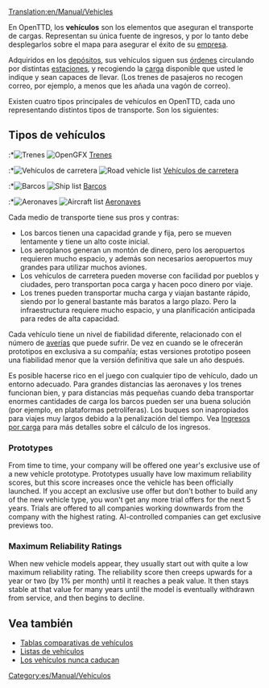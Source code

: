 [[Translation:en/Manual/Vehicles]]
{{es/Traducción|en/Manual/Vehicles|70}}
{{es/Manual/Tabla de contenido}}

En OpenTTD, los '''vehículos''' son los elementos que aseguran el transporte de cargas. Representan su única fuente de ingresos, y por lo tanto debe desplegarlos sobre el mapa para asegurar el éxito de su [[es/Empresa|empresa]].

Adquiridos en los [[es/Manual/Depósitos|depósitos]], sus vehículos siguen sus [[es/Manual/Órdenes|órdenes]] circulando por distintas [[es/Manual/Estaciones|estaciones]], y recogiendo la [[es/Manual/Carga|carga]] disponible que usted le indique y sean capaces de llevar. (Los trenes de pasajeros no recogen correo, por ejemplo, a menos que les añada una vagón de correo).

Existen cuatro tipos principales de vehículos en OpenTTD, cada uno representando distintos tipos de transporte. Son los siguientes:

==Tipos de vehículos==
:*[[File:en/Manual/Manual html m16a497ce.png|Trenes]] [[File:en/Manual/Train Information button.png|OpenGFX]] [[es/Manual/Trenes|Trenes]]
:*[[File:en/Manual/Manual html m3518e48c.png|Vehículos de carretera]] [[File:en/Manual/Road Vehicle Information button.png|Road vehicle list]] [[es/Manual/Vehículos de carretera|Vehículos de carretera]]
:*[[File:en/Manual/Manual html 53123a33.png|Barcos]] [[File:en/Manual/Ship Information button.png|Ship list]] [[es/Manual/Barcos|Barcos]]
:*[[File:en/Manual/Manual html 442702e6.png|Aeronaves]] [[File:en/Manual/Aircraft Information button.png|Aircraft list]] [[es/Manual/Aeronaves|Aeronaves]]

Cada medio de transporte tiene sus pros y contras:
*Los barcos tienen una capacidad grande y fija, pero se mueven lentamente y tiene un alto coste inicial.
*Los aeroplanos generan un montón de dinero, pero los aeropuertos requieren mucho espacio, y además son necesarios aeropuertos muy grandes para utilizar muchos aviones.
*Los vehículos de carretera pueden moverse con facilidad por pueblos y ciudades, pero transportan poca carga y hacen poco dinero por viaje.
*Los trenes pueden transportar mucha carga y viajan bastante rápido, siendo por lo general bastante más baratos a largo plazo. Pero la infraestructura requiere mucho espacio, y una planificación anticipada para redes de alta capacidad.

Cada vehículo tiene un nivel de fiabilidad diferente, relacionado con el número de [[es/Archive/Manual/Averías|averías]] que puede sufrir. De vez en cuando se le ofrecerán prototipos en exclusiva a su compañía; estas versiones prototipo poseen una fiabilidad menor que la versión definitiva que sale un año después.

Es posible hacerse rico en el juego con cualquier tipo de vehículo, dado un entorno adecuado. Para grandes distancias las aeronaves y los trenes funcionan bien, y para distancias más pequeñas cuando deba transportar enormes cantidades de carga los barcos pueden ser una buena solución (por ejemplo, en plataformas petrolíferas). Los buques son inapropiados para viajes muy largos debido a la penalización del tiempo. Vea [[es/Manual/Game Mechanics/Ingresos por carga|Ingresos por carga]] para más detalles sobre el cálculo de los ingresos.

{{es/Pendiente de traducción}}

=== Prototypes ===
From time to time, your company will be offered one year's exclusive use of a new vehicle prototype. Prototypes usually have low maximum reliability scores, but this score increases once the vehicle has been officially launched. If you accept an exclusive use offer but don't bother to build any of the new vehicle type, you won't get any more trial offers for the next 5 years. Trials are offered to all companies working downwards from the company with the highest rating. AI-controlled companies can get exclusive previews too.

=== Maximum Reliability Ratings ===
When new vehicle models appear, they usually start out with quite a low maximum reliability rating. The reliability score then creeps upwards for a year or two (by 1% per month) until it reaches a peak value. It then stays stable at that value for many years until the model is eventually withdrawn from service, and then begins to decline.

==Vea también==
*[[es/Manual/Base Set/Tablas comparativas de vehículos|Tablas comparativas de vehículos]]
*[[es/Manual/Listas de vehículos|Listas de vehículos]]
*[[es/Los vehículos nunca caducan|Los vehículos nunca caducan]]

[[Category:es/Manual/Vehículos]]